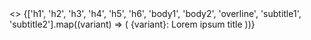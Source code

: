 

<Meta title="Design System/Typography" />

<Preview>
  <Story name="Typography">
    <>
      <Global
        styles={css`
          html {
            font-size: 16px;
          }
        `}
      />
      {['h1', 'h2', 'h3', 'h4', 'h5', 'h6', 'body1', 'body2', 'overline', 'subtitle1', 'subtitle2'].map((variant) => (
        <Typography variant={variant}>{variant}: Lorem ipsum title</Typography>
      ))}
    </>
  </Story>
</Preview>
